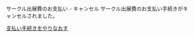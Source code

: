 
<SEO title="サークル出展費のお支払いキャンセル"/>

<SectionHeader text="SUCCESS" pageHeader>
サークル出展費のお支払い - キャンセル
</SectionHeader>

<MdxContainer>
サークル出展費のお支払い手続きがキャンセルされました。

[支払い手続きをやりなおす](https://gishohaku.dev/gishohaku10/circle-entry)

</MdxContainer>
